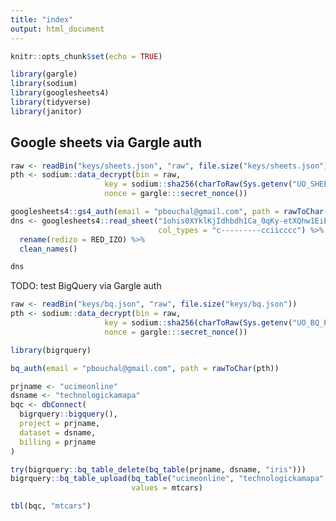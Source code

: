 ```yaml
---
title: "index"
output: html_document
---
```


```r
knitr::opts_chunk$set(echo = TRUE)

library(gargle)
library(sodium)
library(googlesheets4)
library(tidyverse)
library(janitor)
```

## Google sheets via Gargle auth

```r
raw <- readBin("keys/sheets.json", "raw", file.size("keys/sheets.json"))
pth <- sodium::data_decrypt(bin = raw,
                     key = sodium::sha256(charToRaw(Sys.getenv("UO_SHEETS_PASSWORD"))),
                     nonce = gargle:::secret_nonce())

googlesheets4::gs4_auth(email = "pbouchal@gmail.com", path = rawToChar(pth))
dns <- googlesheets4::read_sheet("1ohis0XYklKjIdhbdh1Ca_0qKy-etXQhw1EiEXFfBAdI",
                                 col_types = "c---------cciicccc") %>%
  rename(redizo = RED_IZO) %>%
  clean_names()
```

```r
dns
```

TODO: test BigQuery via Gargle auth

```r
raw <- readBin("keys/bq.json", "raw", file.size("keys/bq.json"))
pth <- sodium::data_decrypt(bin = raw,
                     key = sodium::sha256(charToRaw(Sys.getenv("UO_BQ_PASSWORD"))),
                     nonce = gargle:::secret_nonce())

library(bigrquery)

bq_auth(email = "pbouchal@gmail.com", path = rawToChar(pth))

prjname <- "ucimeonline"
dsname <- "technologickamapa"
bqc <- dbConnect(
  bigrquery::bigquery(),
  project = prjname,
  dataset = dsname,
  billing = prjname
)
```


```r


try(bigrquery::bq_table_delete(bq_table(prjname, dsname, "iris")))
bigrquery::bq_table_upload(bq_table("ucimeonline", "technologickamapa", "mtcars"),
                           values = mtcars)
```

```r
tbl(bqc, "mtcars")
```


